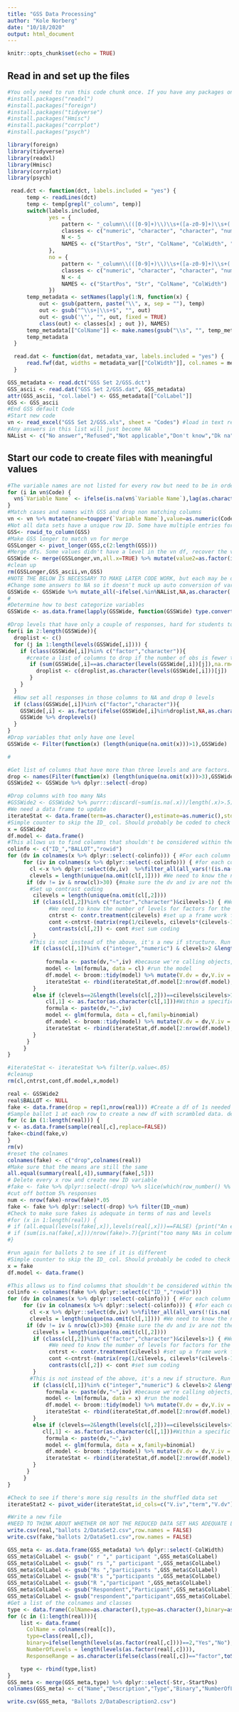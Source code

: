 ```yaml
---
title: "GSS Data Processing"
author: "Kole Norberg"
date: "10/18/2020"
output: html_document
---
```


```r
knitr::opts_chunk$set(echo = TRUE)
```

## Read in and set up the files

```r
#You only need to run this code chunk once. If you have any packages on this list, you don't need to install again
#install.packages("readxl")
#install.packages("foreign")
#install.packages("tidyverse")
#install.packages("Hmisc")
#install.packages("corrplot")
#install.packages("psych")
```

```r
library(foreign)
library(tidyverse)
library(readxl)
library(Hmisc)
library(corrplot)
library(psych)
```

```r
 read.dct <- function(dct, labels.included = "yes") {
      temp <- readLines(dct)
      temp <- temp[grepl("_column", temp)]
      switch(labels.included,
             yes = {
                 pattern <- "_column\\(([0-9]+)\\)\\s+([a-z0-9]+)\\s+(.*)\\s+%([0-9]+)[a-z]\\s+(.*)"
                 classes <- c("numeric", "character", "character", "numeric", "character")
                 N <- 5
                 NAMES <- c("StartPos", "Str", "ColName", "ColWidth", "ColLabel")
             },
             no = {
                 pattern <- "_column\\(([0-9]+)\\)\\s+([a-z0-9]+)\\s+(.*)\\s+%([0-9]+).*"
                 classes <- c("numeric", "character", "character", "numeric")
                 N <- 4
                 NAMES <- c("StartPos", "Str", "ColName", "ColWidth")
             })
      temp_metadata <- setNames(lapply(1:N, function(x) {
          out <- gsub(pattern, paste("\\", x, sep = ""), temp)
          out <- gsub("^\\s+|\\s+$", "", out)
          out <- gsub('\"', "", out, fixed = TRUE)
          class(out) <- classes[x] ; out }), NAMES)
      temp_metadata[["ColName"]] <- make.names(gsub("\\s", "", temp_metadata[["ColName"]]))
      temp_metadata
  }

  read.dat <- function(dat, metadata_var, labels.included = "yes") {
      read.fwf(dat, widths = metadata_var[["ColWidth"]], col.names = metadata_var[["ColName"]])
  }

```

```r
GSS_metadata <- read.dct("GSS Set 2/GSS.dct")
GSS_ascii <- read.dat("GSS Set 2/GSS.dat", GSS_metadata)
attr(GSS_ascii, "col.label") <- GSS_metadata[["ColLabel"]]
GSS <- GSS_ascii
#End GSS default Code
#Start new code
vn <- read_excel("GSS Set 2/GSS.xls", sheet = "Codes") #load in text replacement for numerical codes
#Any answers in this list will just become NA
NAList <- c("No answer","Refused","Not applicable","Don't know","Dk na","Dk, na","Dk,na","Dont know")

```

## Start our code to create files with meaningful values

```r
#The variable names are not listed for every row but need to be in order to later merge
for (i in vn$Code) {
  vn$`Variable Name` <- ifelse(is.na(vn$`Variable Name`),lag(as.character(vn$`Variable Name`)),as.character(vn$`Variable Name`))
}
#Match cases and names with GSS and drop non matching columns
vn <- vn %>% mutate(name=toupper(`Variable Name`),value=as.numeric(Code)) %>% dplyr::select(-c(`Variable Name`,Code,`Variable Position`))
#Not all data sets have a unique row ID. Some have multiple entries for one participant
GSS<- rowid_to_column(GSS)
#Make GSS longer to match vn for merge
GSSLonger <- pivot_longer(GSS,c(2:length(GSS)))
#Merge dfs. Some values didn't have a level in the vn df, recover the value the participant entered. and only keep relevant columns then Return data format to the way it is in GSS
GSSWide <- merge(GSSLonger,vn,all.x=TRUE) %>% mutate(value2=as.factor(ifelse(is.na(Label),value,as.character(Label)))) %>% dplyr::select(c(rowid,name,value2)) %>% pivot_wider(id_cols=rowid,names_from=name,values_from=value2,values_fill=NULL) %>% droplevels()
#clean up
rm(GSSLonger,GSS_ascii,vn,GSS)
#NOTE THE BELOW IS NECESSARY TO MAKE LATER CODE WORK, but each may be desired fields.
#Change some answers to NA so it doesn't muck up auto conversion of variables to numeric 
GSSWide <- GSSWide %>% mutate_all(~ifelse(.%in%NAList,NA,as.character(.)))%>% mutate_all(~ifelse(.%in%c("89 or older"),"89",as.character(.))) %>% mutate_all(~ifelse(.%in%c("Eight or more"),"8",ifelse(.%in%c("All in u.s"),0,as.character(.)))) %>% droplevels()
#
#Determine how to best categorize variables
GSSWide <- as.data.frame(lapply(GSSWide, function(GSSWide) type.convert(as.character(GSSWide), as.is = TRUE)))

#Drop levels that have only a couple of responses, hard for students to deal with (This has to be done after the previous code or there won't be an factors)
for(i in 2:length(GSSWide)){
  droplist <- c()
  for (j in 1:length(levels(GSSWide[,i]))) {
    if (class(GSSWide[,i])%in% c("factor","character")){
      #create a list of columns to drop if the number of obs is fewer than 30
       if (sum(GSSWide[,i]==as.character(levels(GSSWide[,i])[j]),na.rm=TRUE)<30) {
         droplist <- c(droplist,as.character(levels(GSSWide[,i]))[j])
       }
    }
  }
  #Now set all responses in those columns to NA and drop 0 levels
  if (class(GSSWide[,i])%in% c("factor","character")){
    GSSWide[,i] <- as.factor(ifelse(GSSWide[,i]%in%droplist,NA,as.character(GSSWide[,i])))
    GSSWide %>% droplevels()
  }
}
#Drop variables that only have one level
GSSWide <- Filter(function(x) (length(unique(na.omit(x)))>1),GSSWide)

#
```

```r
#Get list of columns that have more than three levels and are factors. Keep if numeric or if ballot ID though
drop <- names(Filter(function(x) (length(unique(na.omit(x)))>3),GSSWide) %>% dplyr::select_if(is.factor) %>% dplyr::select(-BALLOT))
GSSWide2 <- GSSWide %>% dplyr::select(-drop)

#Drop columns with too many NAs
#GSSWide2 <- GSSWide2 %>% purrr::discard(~sum(is.na(.x))/length(.x)>.5)
#We need a data frame to update
iterateStat <- data.frame(term=as.character(),estimate=as.numeric(),std.error=as.numeric(),statistic=as.numeric(),p.value=as.numeric(),dv=as.character(),iv=as.character(),mtype=as.character(),Grouping=as.character())
#Simple counter to skip the ID_ col. Should probably be coded to check for ID_col position
x = GSSWide2
df.model <- data.frame()
#This allows us to find columns that shouldn't be considered within the models
colinfo <- c("ID_","BALLOT","rowid")
for (dv in colnames(x %>% dplyr::select(-colinfo))) { #For each column as a dependent variable excluding identifier columns
     for (iv in colnames(x %>% dplyr::select(-colinfo))) { #for each column as an independent variable excluding identifier columns
       cl <-x %>% dplyr::select(dv,iv)  %>%filter_all(all_vars(!(is.na(.))))%>%droplevels()
       clevels = length(unique(na.omit(cl[,1]))) #We need to know the number of levels for factors for the DV
      if (dv != iv & nrow(cl)>30) {#make sure the dv and iv are not the same and that they have more than 30 overlapping entries
       #Set up contrast coding
        cilevels = length(unique(na.omit(cl[,2])))
        if (class(cl[,2])%in% c("factor","character")&cilevels>1) { #We're now working with col numbers to simplify things
             #We need to know the number of levels for factors for the IV
             cntrst <- contr.treatment(cilevels) #set up a frame work for setting the coding by applying treatment coding of the variable to an object
             cont <-cntrst-(matrix(rep(1/cilevels, cilevels*(cilevels-1)), ncol=cilevels-1)) #apply sum coding
             contrasts(cl[,2]) <- cont #set sum coding
        }
       #This is not instead of the above, it's a new if structure. Run models based on whether dv is a numeric or binary value.
        if (class(cl[,1])%in% c("integer","numeric") & clevels>2 &length(levels(cl[,2]))==cilevels) { 
            
            formula <- paste(dv,"~",iv) #because we're calling objects, the formula has to be pasted into an object in order to work in the next line
            model <- lm(formula, data = cl) #run the model
            df.model <- broom::tidy(model) %>% mutate(V.dv = dv,V.iv = iv,mtype="lm",Grouping="ALL") #put the model into a df
            iterateStat <- rbind(iterateStat,df.model[2:nrow(df.model),])
        }
        else if (clevels==2&length(levels(cl[,2]))==cilevels&cilevels>1) { # now run for binary values. Any non numeric variables that are not binary will be skipped
            cl[,1] <- as.factor(as.character(cl[,1]))#Within a specific subset of variables, a normally continuous response might drop to two levels.
            formula <- paste(dv,"~",iv)
            model <- glm(formula, data = cl,family=binomial)
            df.model <- broom::tidy(model) %>% mutate(V.dv = dv,V.iv = iv,mtype="glm",Grouping="ALL")
            iterateStat <- rbind(iterateStat,df.model[2:nrow(df.model),])
        }
      }
     }
}

#iterateStat <- iterateStat %>% filter(p.value<.05)
#cleanup
rm(cl,cntrst,cont,df.model,x,model)
```

```r
real <- GSSWide2
real$BALLOT <- NULL
fake <- data.frame(drop = rep(1,nrow(real))) #Create a df of 1s needed for the next line of code
#Sample ballot 1 at each row to create a new df with scrambled data. descriptive stats will still be the same
for (c in (1:length(real))) {
v <- as.data.frame(sample(real[,c],replace=FALSE))
fake<-cbind(fake,v)
}
rm(v)
#reset the colnames
colnames(fake) <- c("drop",colnames(real))
#Make sure that the means are still the same
all.equal(summary(real[,4]),summary(fake[,5]))
# Delete every x row and create new ID variable
#fake <- fake %>% dplyr::select(-drop) %>% slice(which(row_number() %% 2 == 1)) %>% mutate(ID_ = 1:nrow(.))
#cut off bottom 5% responses
num <- nrow(fake)-nrow(fake)*.05
fake <- fake %>% dplyr::select(-drop) %>% filter(ID_<num)
#Check to make sure fakes is adequate in terms of nas and levels
#for (x in 1:length(real)) {
# if (all.equal(levels(fake[,x]),levels(real[,x]))==FALSE) {print("An entire level has been lost due to random chance, rerun code block")}
# if (sum(is.na(fake[,x]))/nrow(fake)>.7){print("too many NAs in column due to random chance. Run code block again.")}
#}

#run again for ballots 2 to see if it is different
#Simple counter to skip the ID_ col. Should probably be coded to check for ID_col position
x = fake
df.model <- data.frame()

#This allows us to find columns that shouldn't be considered within the models
colinfo <- colnames(fake %>% dplyr::select(c("ID_","rowid")))
for (dv in colnames(x %>% dplyr::select(-colinfo))) { #For each column as a dependent variable excluding identifier columns
     for (iv in colnames(x %>% dplyr::select(-colinfo))) { #for each column as an independent variable excluding identifier columns
       cl <-x %>% dplyr::select(dv,iv) %>%filter_all(all_vars(!(is.na(.))))%>%droplevels()
       clevels = length(unique(na.omit(cl[,1]))) #We need to know the number of levels for factors for the DV
      if (dv != iv & nrow(cl)>30) {#make sure the dv and iv are not the same and that they have more than 30 overlapping entries
        cilevels = length(unique(na.omit(cl[,2])))
        if (class(cl[,2])%in% c("factor","character")&cilevels>1) { #We're now working with col numbers to simplify things
             #We need to know the number of levels for factors for the IV
             cntrst <- contr.treatment(cilevels) #set up a frame work for setting the coding by applying treatment coding of the variable to an object
             cont <-cntrst-(matrix(rep(1/cilevels, cilevels*(cilevels-1)), ncol=cilevels-1)) #apply sum coding
             contrasts(cl[,2]) <- cont #set sum coding
        }
       #This is not instead of the above, it's a new if structure. Run models based on whether dv is a numeric or binary value.
        if (class(cl[,1])%in% c("integer","numeric") & clevels>2 &length(levels(cl[,2]))==cilevels) { 
            formula <- paste(dv,"~",iv) #because we're calling objects, the formula has to be pasted into an object in order to work in the next line
            model <- lm(formula, data = x) #run the model
            df.model <- broom::tidy(model) %>% mutate(V.dv = dv,V.iv = iv,mtype="lm",Grouping="Shuffle") #put the model into a df
            iterateStat <- rbind(iterateStat,df.model[2:nrow(df.model),])
        }
        else if (clevels==2&length(levels(cl[,2]))==cilevels&cilevels>1) { # now run for binary values. Any non numeric variables that are not binary will be skipped
           cl[,1] <- as.factor(as.character(cl[,1]))#Within a specific subset of variables, a normally continuous response might drop to two levels.
            formula <- paste(dv,"~",iv)
            model <- glm(formula, data = x,family=binomial)
            df.model <- broom::tidy(model) %>% mutate(V.dv = dv,V.iv = iv,mtype="glm",Grouping="Shuffle")
            iterateStat <- rbind(iterateStat,df.model[2:nrow(df.model),])
        }
      }
     }
}

#Check to see if there's more sig results in the shuffled data set
iterateStat2 <- pivot_wider(iterateStat,id_cols=c("V.iv","term","V.dv"),values_from="p.value",names_from="Grouping",values_fill=NULL)

#Write a new file
#NEED TO THINK ABOUT WHETHER OR NOT THE REDUCED DATA SET HAS ADEQUATE LEVELS AND Ns
write.csv(real,"ballots 2/DataSet2.csv",row.names = FALSE)
write.csv(fake,"ballots 2/DataSet1.csv",row.names = FALSE)
```

```r
GSS_meta <- as.data.frame(GSS_metadata) %>% dplyr::select(-ColWidth)
GSS_meta$ColLabel <- gsub(" r "," participant ",GSS_meta$ColLabel)
GSS_meta$ColLabel <- gsub(" rs "," participant ",GSS_meta$ColLabel)
GSS_meta$ColLabel <- gsub("Rs ","participants ",GSS_meta$ColLabel)
GSS_meta$ColLabel <- gsub("R's ","participants ",GSS_meta$ColLabel)
GSS_meta$ColLabel <- gsub("R ","participant ",GSS_meta$ColLabel)
GSS_meta$ColLabel <- gsub("Respondent","Participant",GSS_meta$ColLabel)
GSS_meta$ColLabel <- gsub("respondent","participant",GSS_meta$ColLabel)
#Get a list of the colnames and classes
type <- data.frame(ColName=as.character(),type=as.character(),binary=as.character(),NumberofLevels=as.character(),ResponseRange=as.character())
for (c in (1:length(real))){
    list <- data.frame(
      ColName = colnames(real[c]),
      type=class(real[,c]),
      binary=ifelse(length(levels(as.factor(real[,c])))==2,"Yes","No"),
      NumberOfLevels = length(levels(as.factor(real[,c]))),
      ResponseRange = as.character(ifelse(class(real[,c])=="factor",toString(levels(real[,c])),gsub(", "," to ",toString(range(real[,c],na.rm=TRUE))))))

    type <- rbind(type,list)
}
GSS_meta <- merge(GSS_meta,type) %>% dplyr::select(-Str,-StartPos)
colnames(GSS_meta) <- c("Name","Description","Type","Binary","NumberOfLevels","ResponseRange")

write.csv(GSS_meta, "Ballots 2/DataDescription2.csv")
```
